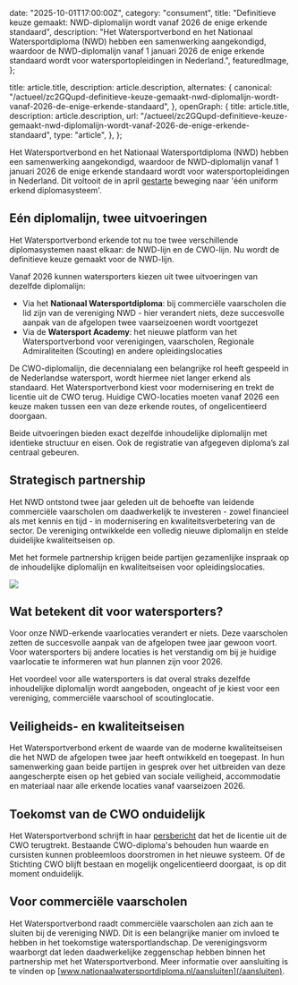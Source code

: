 
  date: "2025-10-01T17:00:00Z",
  category: "consument",
  title: "Definitieve keuze gemaakt: NWD-diplomalijn wordt vanaf 2026 de enige erkende standaard",
  description:
    "Het Watersportverbond en het Nationaal Watersportdiploma (NWD) hebben een samenwerking aangekondigd, waardoor de NWD-diplomalijn vanaf 1 januari 2026 de enige erkende standaard wordt voor watersportopleidingen in Nederland.",
  featuredImage,
};

  title: article.title,
  description: article.description,
  alternates: {
    canonical: "/actueel/zc2GQupd-definitieve-keuze-gemaakt-nwd-diplomalijn-wordt-vanaf-2026-de-enige-erkende-standaard",
  },
  openGraph: {
    title: article.title,
    description: article.description,
    url: "/actueel/zc2GQupd-definitieve-keuze-gemaakt-nwd-diplomalijn-wordt-vanaf-2026-de-enige-erkende-standaard",
    type: "article",
  },
};


Het Watersportverbond en het Nationaal Watersportdiploma (NWD) hebben een samenwerking aangekondigd, waardoor de NWD-diplomalijn vanaf 1 januari 2026 de enige erkende standaard wordt voor watersportopleidingen in Nederland. Dit voltooit de in april [gestarte](/actueel/jh38UnmG-persbericht-samenwerking-watersportverbond-en-nationaal-watersportdiploma) beweging naar 'één uniform erkend diplomasysteem'.

## Eén diplomalijn, twee uitvoeringen

Het Watersportverbond erkende tot nu toe twee verschillende diplomasystemen naast elkaar: de NWD-lijn en de CWO-lijn. Nu wordt de definitieve keuze gemaakt voor de NWD-lijn. 

Vanaf 2026 kunnen watersporters kiezen uit twee uitvoeringen van dezelfde diplomalijn:

* Via het **Nationaal Watersportdiploma**: bij commerciële vaarscholen die lid zijn van de vereniging NWD \- hier verandert niets, deze succesvolle aanpak van de afgelopen twee vaarseizoenen wordt voortgezet	  
* Via de **Watersport Academy**: het nieuwe platform van het Watersportverbond voor verenigingen, vaarscholen, Regionale Admiraliteiten (Scouting) en andere opleidingslocaties

De CWO-diplomalijn, die decennialang een belangrijke rol heeft gespeeld in de Nederlandse watersport, wordt hiermee niet langer erkend als standaard. Het Watersportverbond kiest voor modernisering en trekt de licentie uit de CWO terug. Huidige CWO-locaties moeten vanaf 2026 een keuze maken tussen een van deze erkende routes, of ongelicentieerd doorgaan.

Beide uitvoeringen bieden exact dezelfde inhoudelijke diplomalijn met identieke structuur en eisen. Ook de registratie van afgegeven diploma’s zal centraal gebeuren.

## Strategisch partnership

Het NWD ontstond twee jaar geleden uit de behoefte van leidende commerciële vaarscholen om daadwerkelijk te investeren \- zowel financieel als met kennis en tijd \- in modernisering en kwaliteitsverbetering van de sector. De vereniging ontwikkelde een volledig nieuwe diplomalijn en stelde duidelijke kwaliteitseisen op.

Met het formele partnership krijgen beide partijen gezamenlijke inspraak op de inhoudelijke diplomalijn en kwaliteitseisen voor opleidingslocaties.

<Image src={Landschap} className="rounded-none" />

## Wat betekent dit voor watersporters?

Voor onze NWD-erkende vaarlocaties verandert er niets. Deze vaarscholen zetten de succesvolle aanpak van de afgelopen twee jaar gewoon voort. Voor watersporters bij andere locaties is het verstandig om bij je huidige vaarlocatie te informeren wat hun plannen zijn voor 2026.

Het voordeel voor alle watersporters is dat overal straks dezelfde inhoudelijke diplomalijn wordt aangeboden, ongeacht of je kiest voor een vereniging, commerciële vaarschool of scoutinglocatie.

## Veiligheids- en kwaliteitseisen

Het Watersportverbond erkent de waarde van de moderne kwaliteitseisen die het NWD de afgelopen twee jaar heeft ontwikkeld en toegepast. In hun samenwerking gaan beide partijen in gesprek over het uitbreiden van deze aangescherpte eisen op het gebied van sociale veiligheid, accommodatie en materiaal naar alle erkende locaties vanaf vaarseizoen 2026.

## Toekomst van de CWO onduidelijk

Het Watersportverbond schrijft in haar [persbericht](https://watersportverbond.nl/nieuws/watersport-academy-een-landelijke-structuur-voor-alle-watersportopleidingen) dat het de licentie uit de CWO terugtrekt. Bestaande CWO-diploma's behouden hun waarde en cursisten kunnen probleemloos doorstromen in het nieuwe systeem. Of de Stichting CWO blijft bestaan en mogelijk ongelicentieerd doorgaat, is op dit moment onduidelijk.

## Voor commerciële vaarscholen

Het Watersportverbond raadt commerciële vaarscholen aan zich aan te sluiten bij de vereniging NWD. Dit is een belangrijke manier om invloed te hebben in het toekomstige watersportlandschap. De verenigingsvorm waarborgt dat leden daadwerkelijke zeggenschap hebben binnen het partnership met het Watersportverbond. Meer informatie over aansluiting is te vinden op [www.nationaalwatersportdiploma.nl/aansluiten](/aansluiten).